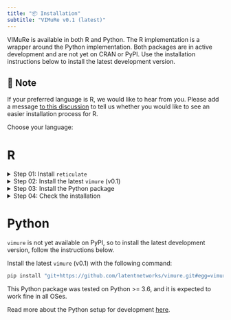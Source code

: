 ---
title: "📦 Installation"
subtitle: "VIMuRe v0.1 (latest)"
---

VIMuRe is available in both R and Python. The R implementation is a wrapper around the Python implementation. Both packages are in active development and are not yet on CRAN or PyPI. Use the installation instructions below to install the latest development version.

::: callout-note

## 📢 Note

If your preferred language is R, we would like to hear from you. Please add a message [to this discussion](https://github.com/latentnetworks/vimure/discussions/66) to tell us whether you would like to see an easier installation process for R.
:::

Choose your language:


::: panel-tabset

# R

<details><summary>Step 01: Install `reticulate`</summary>

## Step 01: Install `reticulate`

Open your R console and type the following command:

```r
install.packages("reticulate")
```

::: {.callout-note collapse="true"}
## Why do I need this package?

- Our core code is written in python, so we use `reticulate` to integrate our model in R. This package allows you to use Python within your R session in a seamless, high-performance interoperable way. 

- `reticulate` will look for the python installed on your computer. If for some reason it cannot find it, you may be prompted to download and install [miniconda](https://docs.conda.io/en/latest/miniconda.html). 

    - [miniconda](https://docs.conda.io/en/latest/miniconda.html) is the recommended installation method for most users, as it is easier to ensure that the newly installed python is isolated from other python installs you have in your system. 

    - If you initially declined the [miniconda](https://docs.conda.io/en/latest/miniconda.html) installation prompt, you can later manually install [miniconda](https://docs.conda.io/en/latest/miniconda.html) by running `reticulate::install_miniconda()`.

:::

<p style="margin-bottom: 2rem;"></p>
</details>


<details><summary>Step 02: Install the latest `vimure` (v0.1) </summary>

## Step 02: Install the latest `vimure` (v0.1)

In your R console, type the following commands:

```r
require(devtools)
devtools::install_github("latentnetworks/vimure", subdir="src/R", ref="develop")
```

Check out [devtools](https://devtools.r-lib.org/) package documentation if you are not familiar with it.

<p style="margin-bottom: 2rem;"></p>

</details>

<details><summary>Step 03: Install the Python package</summary>

## Step 03: Install the Python package 

You **must** install the python package before using the R package. This is because the R package is a wrapper around the Python package. You can do this without leaving R, though. Just type the following command in your R console:

```r
require(vimure)
vimure::install_vimure()
```

If you are not using RStudio, i.e., you are using R in the terminal, you may need to restart your R session after installing the Python package.

Not a fan of having to do this python setup? Please add a message [to this discussion](https://github.com/latentnetworks/vimure/discussions/66) to tell us you would like to see an easier installation process for R.

<p style="margin-bottom: 2rem;"></p>

</details>

<details><summary>Step 04: Check the installation</summary>

### Step 04: Check the installation

To confirm that the installation was successful, run the following command:

```r
library(vimure)
vimure::vm_config()
```

You should see something like the following:

```r
#> Loaded vimure version
#> Vimure v (...)
#> Python v3.x (...)
```

</details>


# Python

`vimure` is not yet available on PyPI, so to install the latest development version, follow the instructions below.

Install the latest `vimure` (v0.1) with the following command:

```bash
pip install "git+https://github.com/latentnetworks/vimure.git#egg=vimure&subdirectory=src/python/"
```

This Python package was tested on Python >= 3.6, and it is expected to work fine in all OSes.

Read more about the Python setup for development [here](https://github.com/latentnetworks/vimure/blob/develop/src/python/README.md).

:::
